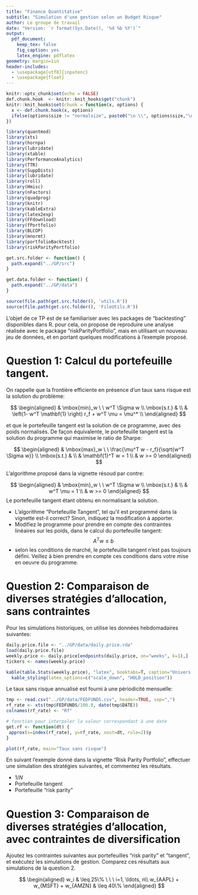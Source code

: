 ```yaml
---
title: "Finance Quantitative"
subtitle: "Simulation d'une gestion selon un Budget Risque"
author: Le groupe de travail
date: "Version: `r format(Sys.Date(), '%d %b %Y')`"
output:
  pdf_document:
    keep_tex: false
    fig_caption: yes
    latex_engine: pdflatex
geometry: margin=1in
header-includes:
  - \usepackage[utf8]{inputenc}
  - \usepackage{float}
---
```


```r
knitr::opts_chunk$set(echo = FALSE)
def.chunk.hook  <- knitr::knit_hooks$get("chunk")
knitr::knit_hooks$set(chunk = function(x, options) {
  x <- def.chunk.hook(x, options)
  ifelse(options$size != "normalsize", paste0("\n \\", options$size,"\n\n", x, "\n\n \\normalsize"), x)
})
```

```r
library(quantmod)
library(xts)
library(hornpa)
library(lubridate)
library(xtable)
library(PerformanceAnalytics)
library(TTR)
library(SuppDists)
library(lubridate)
library(roll)
library(Hmisc)
library(nFactors)
library(quadprog)
library(knitr)
library(kableExtra)
library(latex2exp)
library(FFdownload)
library(fPortfolio)
library(BLCOP)
library(mnormt)
library(portfolioBacktest)
library(riskParityPortfolio)

get.src.folder <- function() {
  path.expand("../GP/src")
}

get.data.folder <- function() {
  path.expand("../GP/data")
}

source(file.path(get.src.folder(), 'utils.R'))
source(file.path(get.src.folder(), 'FileUtils.R'))
```

L'objet de ce TP est de se familiariser avec les packages de "backtesting" disponibles dans R. pour cela, on propose de reproduire une analyse réalisée avec le package "riskParityPortfolio", mais en utilisant un nouveau jeu de données, et en portant quelques modifications à l'exemple proposé.


# Question 1: Calcul du portefeuille tangent.

On rappelle que la frontière efficiente en présence d'un taux sans risque est la solution du problème:

$$
\begin{aligned}
    & \mbox{min}_w \ \   w^T \Sigma w \\
    \mbox{s.t.} & \\
    & \left(1- w^T \mathbf{1} \right) r_f + w^T \mu = \mu^* \\
\end{aligned}
$$

et que le portefeuille tangent est la solution de ce programme, avec des poids normalisés. De façon équivalente, le portefeuille tangent est la solution du programme qui maximise le ratio de Sharpe:

$$
\begin{aligned}
    & \mbox{max}_w \ \   \frac{\mu^T w - r_f}{\sqrt{w^T \Sigma w}} \\
    \mbox{s.t.} & \\
    & \mathbf{1}^T w = 1 \\
    & w >= 0
    \end{aligned}
$$

L'algorithme proposé dans la vignette résoud par contre:

$$
\begin{aligned}
    & \mbox{min}_w \ \   w^T \Sigma w \\
    \mbox{s.t.} & \\
    & w^T \mu = 1 \\
    & w >= 0
\end{aligned}
$$
Le portefeuille tangent étant obtenu en normalisant la solution.

+ L'algorithme "Portefeuille Tangent", tel qu'il est programmé dans la vignette est-il correct? Sinon, indiquez la modification à apporter.
+ Modifiez le programme pour prendre en compte des contraintes linéaires sur les poids, dans le calcul du portefeuille tangent:
$$
A^T w \leq b
$$
+ selon les conditions de marché, le portefeuille tangent n'est pas toujours défini. Veillez à bien prendre en compte ces conditions dans votre mise en oeuvre du programme.

# Question 2: Comparaison de diverses stratégies d'allocation, sans contraintes

Pour les simulations historiques, on utilise les données hebdomadaires suivantes:

```r
daily.price.file <- "../GP/data/daily.price.rda"
load(daily.price.file)
weekly.price <- daily.price[endpoints(daily.price, on="weeks", k=1),]
tickers <- names(weekly.price)
```


```r
kable(table.Stats(weekly.price), "latex", booktabs=T, caption="Univers des titres") %>%
  kable_styling(latex_options=c("scale_down", "HOLD_position"))
```

Le taux sans risque annualisé est fourni à une périodicité mensuelle:

```r
tmp <- read.csv("../GP/data/FEDFUNDS.csv", header=TRUE, sep=",")
rf_rate <- xts(tmp$FEDFUNDS/100.0, date(tmp$DATE))
colnames(rf_rate) <- "Rf"

# fonction pour interpoler la valeur correspondant à une date
get.rf <- function(dt) {
 approx(x=index(rf_rate), y=rf_rate, xout=dt, rule=2)$y
}
```

```r
plot(rf_rate, main="Taux sans risque")
```

En suivant l'exemple donné dans la vignette "Risk Parity Portfolio", effectuer une simulation des stratégies suivantes, et commentez les résultats.

+ $1/N$
+ Portefeuille tangent
+ Portefeuille "risk parity"


# Question 3: Comparaison de diverses stratégies d'allocation, avec contraintes de diversification

Ajoutez les contraintes suivantes aux portefeuilles "risk parity" et "tangent", et exécutez les simulations de gestion. Comparez ces résultats aux simulations de la question 2.

$$
\begin{aligned}
w_i & \leq 25\% \ \ \  i=1, \ldots, n\\
w_{AAPL} + w_{MSFT} + w_{AMZN} & \leq 40\%
\end{aligned}
$$


